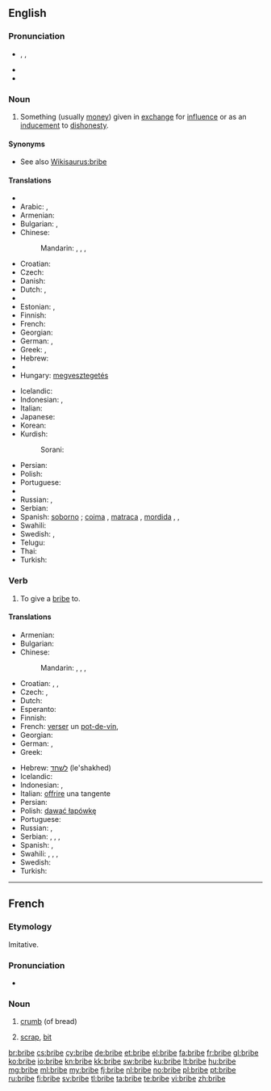 ==English==

===Pronunciation===
* {{enPR|brīb}}, {{IPA|/braɪb/}}, {{X-SAMPA|/braIb/}}
* {{rhymes|aɪb}}
* {{audio|en-us-bribe.ogg|Audio (US)}}

===Noun===
{{en-noun}}

# Something (usually [[money]]) given in [[exchange]] for [[influence]] or as an [[inducement]] to [[dishonesty]].

====Synonyms====
* See also [[Wikisaurus:bribe]]

====Translations====
{{trans-top|inducement to dishonesty}}
* {{trreq|sq}}
* Arabic: {{t-|ar|رشوة|f|tr=ríshwa}},  {{t-|ar|رشا|f|tr=rashaa}}
* Armenian: {{t-|hy|կաշառք|tr=kašaṙk’}}
* Bulgarian: {{t+|bg|подкуп|m}},  {{t+|bg|рушвет|m}}
* Chinese:
*: Mandarin: {{t-|cmn|賄賂|sc=Hani}},  {{t-|cmn|贿赂|tr=huìlù|sc=Hani}},  {{t|cmn|行賄|sc=Hani}},  {{t|cmn|行贿|tr=xínghuì|sc=Hani}}
* Croatian: {{t-|hr|mito|n|alt=míto}}
* Czech: {{t-|cs|úplatek|m}}
* Danish: {{t-|da|bestikke}}
* Dutch: {{t+|nl|steekpenning}},  {{t-|nl|smeergeld|n}}
* {{trreq|eo}}
* Estonian: {{t-|et|pistis}},  {{t-|et|altkäemaks}}
* Finnish: {{t+|fi|lahjus}}
* French: {{t+|fr|pot-de-vin|m}}
* Georgian: {{t-|ka|ქრთამი|tr=k'rt'ami|sc=Geor|xs=Georgian}}
* German: {{t-|de|Bestechungsgeld|n}},  {{t+|de|Bestechung|f}}
* Greek: {{t+|el|δωροδοκία|f|tr=dorodokía}}, {{t+|el|δωροληψία|f|tr=dorolipsía}}
* Hebrew: {{t-|he|שוחד|m|tr=shokhad}}
* {{trreq|hi}}
* Hungary: [[megvesztegetés]]
{{trans-mid}}
* Icelandic: {{t-|is|múta|f}}
* Indonesian: {{t+|id|suap|xs=Indonesian}}, {{t+|id|sogokan|xs=Indonesian}}
* Italian: {{t+|it|tangente|f}}
* Japanese: {{t-|ja|賄賂|tr=わいろ, wairo}}
* Korean: {{t+|ko|뇌물|tr=noemul|sc=Hang}}
* Kurdish:
*: Sorani: {{ku-Arab|[[به‌رتیل]]}}
* Persian: {{t+|fa|رشوه|sc=fa-Arab}}
* Polish: {{t+|pl|łapówka|f}}
* Portuguese: {{t+|pt|suborno|m}}
* {{trreq|ro}}
* Russian: {{t+|ru|взятка|f|tr=vzjátka}}, {{t+|ru|подкуп|m|tr=pódkup}}
* Serbian: {{t-|sr|mito|n}}
* Spanish: [[soborno]] {{m}} ; {{qualifier|colloquial}} [[coima]] {{f}}  {{qualifier|Argentina|Paraguay|Uruguay}}, [[matraca]] {{f}}  {{qualifier|Venezuela}}, [[mordida]] {{f}}  {{qualifier|Mexico}}, {{t+|es|cohecho}}, {{t-|es|alfadía|f}}
* Swahili: {{t+|sw|hongo|xs=Swahili}}
* Swedish: {{t+|sv|muta|c}}, {{t-|sv|dusör}}
* Telugu: {{t+|te|లంచము}}
* Thai: {{t-|th|สินบน|tr=sĭnbon}}
* Turkish: {{t+|tr|rüşvet}}
{{trans-bottom}}

===Verb===
{{en-verb|brib|ing}}

# {{transitive}} To give a [[bribe#Noun|bribe]] to.

====Translations====
{{trans-top|to give a bribe}}
* Armenian: {{t-|hy|կաշառել|tr=kašaṙel}}
* Bulgarian: {{t+|bg|подкупвам}}
* Chinese:
*: Mandarin: {{t-|cmn|賄賂|sc=Hani}},  {{t-|cmn|贿赂|tr=huìlù|sc=Hani}},  {{t|cmn|行賄|sc=Hani}},  {{t|cmn|行贿|tr=xínghuì|sc=Hani}}
* Croatian: {{t-|hr|mititi|alt=mítiti}}, {{t-|hr|potkupiti|alt=potkúpiti}}, {{t-|hr|potplatiti|alt=potplátiti}}
* Czech: {{t-|cs|uplatit}}, {{t-|cs|podplatit}}
* Dutch: {{t+|nl|omkopen}}
* Esperanto: {{t-|eo|korupti|xs=Esperanto}}
* Finnish: {{t+|fi|lahjoa}}
* French: [[verser]] un [[pot-de-vin]], {{t+|fr|soudoyer}}
* Georgian: {{t-|ka|ქრთამის მიცემა|tr=k'rt'amis mic'ema|sc=Geor|xs=Georgian}}
* German: {{t+|de|bestechen}}, {{t+|de|schmieren}}
* Greek: {{t+|el|δωροδοκώ|tr=dorodokó|sc=Grek}}
{{trans-mid}}
* Hebrew: [[לשחד]] (le'shakhed)
* Icelandic: {{t-|is|múta}}
* Indonesian: {{t+|id|menyuap|xs=Indonesian}}, {{t+|id|menyogok|xs=Indonesian}}
* Italian: [[offrire]] una tangente
* Persian: {{t-|fa|رشوه دادن|sc=fa-Arab}}
* Polish: [[dawać łapówkę]]
* Portuguese: {{t+|pt|subornar}}
* Russian: {{t-|ru|давать взятку|tr=davát’ vzjátku}}, {{t+|ru|подкупать|tr=podkupát’}}
* Serbian: {{t-|sr|митити|tr=mititi|sc=Cyrl}}, {{t-|sr|подмитити|tr=podmititi|sc=Cyrl}}, {{t-|sr|поткупити|tr=potkupiti|sc=Cyrl}}, {{t-|sr|потплатити|tr=potplatiti|sc=Cyrl}}
* Spanish: {{t-|es|sobornar}}, {{t-|es|cohechar}}
* Swahili: {{t+|sw|hongo|xs=Swahili}},  {{t+|sw|rushwa|xs=Swahili}},  {{t+|sw|mlungula|xs=Swahili}},  {{t+|sw|chai|xs=Swahili}}
* Swedish: {{t+|sv|muta}}
* Turkish: {{t+|tr|rüşvet vermek}}
{{trans-bottom}}

----

==French==

===Etymology===
Imitative.

===Pronunciation===
* {{IPA|/bʁib/|lang=fr}}

===Noun===
{{fr-noun|f}}

# {{obsolete|lang=fr}} [[crumb]] (of bread)
# [[scrap]], [[bit]]

[[br:bribe]]
[[cs:bribe]]
[[cy:bribe]]
[[de:bribe]]
[[et:bribe]]
[[el:bribe]]
[[fa:bribe]]
[[fr:bribe]]
[[gl:bribe]]
[[ko:bribe]]
[[io:bribe]]
[[kn:bribe]]
[[kk:bribe]]
[[sw:bribe]]
[[ku:bribe]]
[[lt:bribe]]
[[hu:bribe]]
[[mg:bribe]]
[[ml:bribe]]
[[my:bribe]]
[[fj:bribe]]
[[nl:bribe]]
[[no:bribe]]
[[pl:bribe]]
[[pt:bribe]]
[[ru:bribe]]
[[fi:bribe]]
[[sv:bribe]]
[[tl:bribe]]
[[ta:bribe]]
[[te:bribe]]
[[vi:bribe]]
[[zh:bribe]]